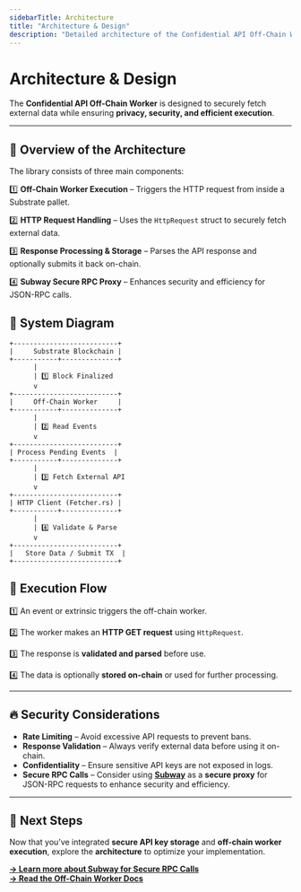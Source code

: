 ```yaml
---
sidebarTitle: Architecture
title: "Architecture & Design"
description: "Detailed architecture of the Confidential API Off-Chain Worker."
---
```



# Architecture & Design

The **Confidential API Off-Chain Worker** is designed to securely fetch external data while ensuring **privacy, security, and efficient execution**.

---

## **📌 Overview of the Architecture**

The library consists of three main components:

1️⃣ **Off-Chain Worker Execution** – Triggers the HTTP request from inside a Substrate pallet.  

2️⃣ **HTTP Request Handling** – Uses the `HttpRequest` struct to securely fetch external data.  

3️⃣  **Response Processing & Storage** – Parses the API response and optionally submits it back on-chain.  

4️⃣ **Subway Secure RPC Proxy** – Enhances security and efficiency for JSON-RPC calls.  



## **📌 System Diagram**
```
+--------------------------+
|     Substrate Blockchain |
+-----------+--------------+
      |
      | 1️⃣ Block Finalized
      v
+--------------------------+
|     Off-Chain Worker     |
+-----------+--------------+
      |
      | 2️⃣ Read Events
      v
+--------------------------+
| Process Pending Events  |
+-----------+--------------+
      |
      | 3️⃣ Fetch External API
      v
+--------------------------+
| HTTP Client (Fetcher.rs) |
+-----------+--------------+
      |
      | 4️⃣ Validate & Parse
      v
+--------------------------+
|   Store Data / Submit TX  |
+--------------------------+

  ```

## **📌 Execution Flow**

1️⃣ An event or extrinsic triggers the off-chain worker.  

2️⃣ The worker makes an **HTTP GET request** using `HttpRequest`.  

3️⃣ The response is **validated and parsed** before use.  

4️⃣ The data is optionally **stored on-chain** or used for further processing.  

---

## 🔥 **Security Considerations**

- **Rate Limiting** – Avoid excessive API requests to prevent bans.  
- **Response Validation** – Always verify external data before using it on-chain.  
- **Confidentiality** – Ensure sensitive API keys are not exposed in logs.  
- **Secure RPC Calls** – Consider using [**Subway**](https://github.com/AcalaNetwork/subway) as a **secure proxy** for JSON-RPC requests to enhance security and efficiency.  

---

## 🎯 **Next Steps**  

Now that you’ve integrated **secure API key storage** and **off-chain worker execution**, explore the **architecture** to optimize your implementation.  

[**→ Learn more about Subway for Secure RPC Calls**](https://github.com/AcalaNetwork/subway)  
[**→ Read the Off-Chain Worker Docs**](/docs)  